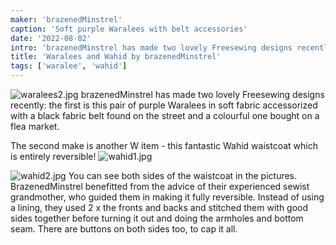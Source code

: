 ```yaml
---
maker: 'brazenedMinstrel'
caption: 'Soft purple Waralees with belt accessories'
date: '2022-08-02'
intro: 'brazenedMinstrel has made two lovely Freesewing designs recently: the first is this pair of purple Waralees in soft fabric accessorized with a black fabric belt found on the street and a colourful one bought on a flea market.'
title: 'Waralees and Wahid by brazenedMinstrel'
tags: ['waralee', 'wahid']
---
```


<!-- truncate -->

![waralees2.jpg](https://posts.freesewing.org/uploads/waralees2_0d168a6b7f.jpg)
brazenedMinstrel has made two lovely Freesewing designs recently: the first is this pair of purple Waralees in soft fabric accessorized with a black fabric belt found on the street and a colourful one bought on a flea market.

The second make is another W item - this fantastic Wahid waistcoat which is entirely reversible!
![wahid1.jpg](https://posts.freesewing.org/uploads/wahid1_f973b8e6c0.jpg)

![wahid2.jpg](https://posts.freesewing.org/uploads/wahid2_da16cf4cd1.jpg)
You can see both sides of the waistcoat in the pictures. BrazenedMinstrel benefitted from the advice of their experienced sewist grandmother, who guided them in making it fully reversible. Instead of using a lining, they used 2 x the fronts and backs and stitched them with good sides together before turning it out and doing the armholes and bottom seam. There are buttons on both sides too, to cap it all.
